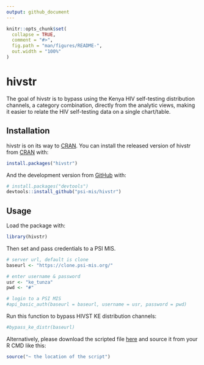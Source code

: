 ```yaml
---
output: github_document
---
```


<!-- README.md is generated from README.Rmd. Please edit that file -->

```r
knitr::opts_chunk$set(
  collapse = TRUE,
  comment = "#>",
  fig.path = "man/figures/README-",
  out.width = "100%"
)
```

# hivstr

<!-- badges: start -->
<!-- badges: end -->

The goal of hivstr is to bypass using the Kenya HIV self-testing distribution channels, a category combination, directly from the analytic views, making it easier to relate the HIV self-testing data on a single chart/table. 

## Installation

hivstr is on its way to [CRAN](https://CRAN.R-project.org). You can install the released version of hivstr from [CRAN](https://CRAN.R-project.org) with:

``` r
install.packages("hivstr")
```

And the development version from [GitHub](https://github.com/) with:

``` r
# install.packages("devtools")
devtools::install_github("psi-mis/hivstr")
```
## Usage

Load the package with:

```r
library(hivstr)

```

Then set and pass credentials to a PSI MIS. 

```r
# server url, default is clone
baseurl <- "https://clone.psi-mis.org/"

# enter username & password
usr <- "ke_tunza"
pwd <- "#"

# login to a PSI MIS
#api_basic_auth(baseurl = baseurl, username = usr, password = pwd)

```

Run this function to bypass HIVST KE distribution channels:

```r

#bypass_ke_distr(baseurl)

```

Alternatively, please download the scripted file [here](https://github.com/psi-mis/hivstr/blob/main/ke_hivst-script.R) and source it from your R CMD like this: 

```r
source("~ the location of the script")
```

